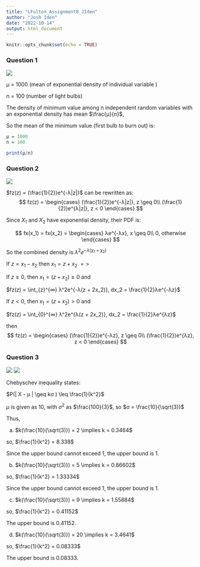 ```yaml
---
title: "LFulton_Assignment8_JIden"
author: "Josh Iden"
date: "2022-10-14"
output: html_document
---
```


```r
knitr::opts_chunk$set(echo = TRUE)
```

### Question 1

![](/Users/joshiden/Downloads/11.png)

μ = 1000 (mean of exponential density of individual variable )

n = 100 (number of light bulbs)

The density of minimum value among n independent random variables with an exponential density has mean $\frac{μ}{n}$,

So the mean of the minimum value (first bulb to burn out) is:

```r
μ = 1000
n = 100

print(μ/n)
```

### Question 2

![](/Users/joshiden/Downloads/14.png)

$fz(z) = (\frac{1}{2})e^{-λ|z|}$ can be rewritten as: $$
fz(z) = \begin{cases}
    (\frac{1}{2})e^{-λ|z|},    z \geq 0\\
    (\frac{1}{2})e^{λ|z|},      z < 0
\end{cases}
$$

Since $X_1$ and $X_2$ have exponential density, their PDF is:

$$
fx(x_1) = fx(x_2) = \begin{cases}
    λe^{-λx},   x \geq 0\\
    0, otherwise
\end{cases}
$$

So the combined density is $λ^2e^{-λ(χ_1 + χ_2)}$

If $z = x_1 - x_2$ then $x_1 = z + x_2$ $=>$

If $z \geq 0$, then $x_1 = (z + x_2) \geq 0$ and

$fz(z) = \int_{z}^{∞} λ^2e^{-λ(z + 2x_2)}, dx_2 = \frac{1}{2}λe^{-λz}$

If $z < 0$, then $x_1 = (z + x_2) > 0$ and

$fz(z) = \int_{0}^{∞} λ^2e^{λ(z + 2x_2)}, dx_2 = \frac{1}{2}λe^{λz}$

then $$
fz(z) = \begin{cases}
    (\frac{1}{2})e^{-λz},    z \geq 0\\
    (\frac{1}{2})e^{λz},      z < 0
\end{cases}
$$

### Question 3

![](/Users/joshiden/Downloads/1a1.png) ![](/Users/joshiden/Downloads/1b.png)

Chebyschev inequality states:

$P(| X - μ | \geq kσ ) \leq \frac{1}{k^2}$

$μ$ is given as 10, with $σ^2$ as $\frac{100}{3}$, so $σ = \frac{10}{\sqrt(3)}$

Thus,

a)  $k(\frac{10}{\sqrt(3)}) = 2 \implies k = 0.3464$

so, $\frac{1}{k^2} = 8.338$

Since the upper bound cannot exceed 1, the upper bound is 1.

b)  $k(\frac{10}{\sqrt(3)}) = 5 \implies k = 0.86602$

so, $\frac{1}{k^2} = 1.33334$

Since the upper bound cannot exceed 1, the upper bound is 1.

c)  $k(\frac{10}{\sqrt(3)}) = 9 \implies k = 1.55884$

so, $\frac{1}{k^2} = 0.41152$

The upper bound is 0.41152.

d)  $k(\frac{10}{\sqrt(3)}) = 20 \implies k = 3.4641$

so, $\frac{1}{k^2} = 0.08333$

The upper bound is 0.08333.

